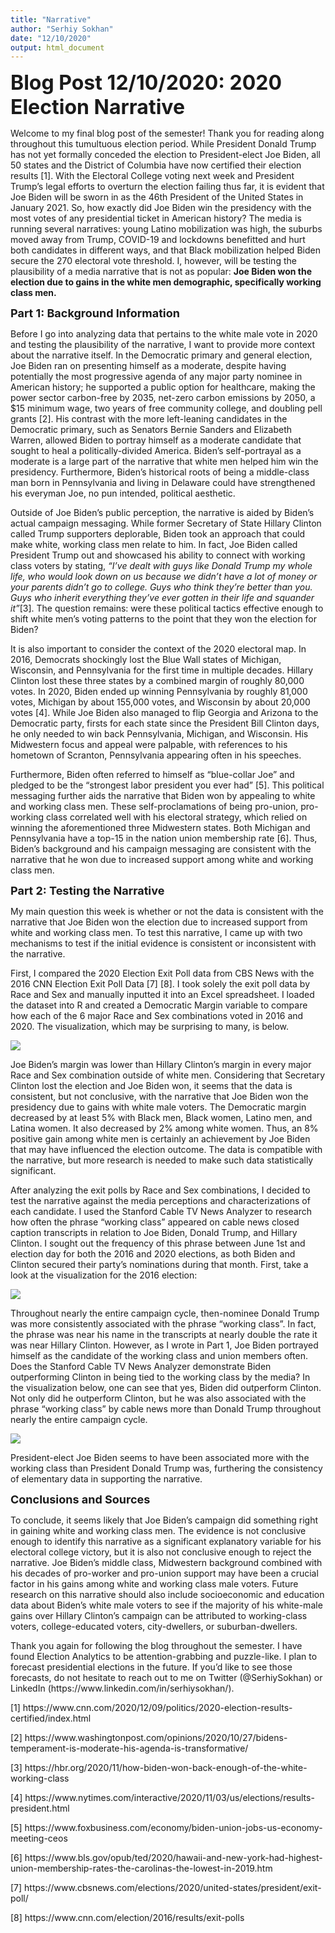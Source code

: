 ```yaml
---
title: "Narrative"
author: "Serhiy Sokhan"
date: "12/10/2020"
output: html_document
---
```


<font size="6"><b>Blog Post 12/10/2020: 2020 Election Narrative </b></font>

Welcome to my final blog post of the semester! Thank you for reading along throughout this tumultuous election period.  While President Donald Trump has not yet formally conceded the election to President-elect Joe Biden, all 50 states and the District of Columbia have now certified their election results [1].  With the Electoral College voting next week and President Trump's legal efforts to overturn the election failing thus far, it is evident that Joe Biden will be sworn in as the 46th President of the United States in January 2021.  So, how exactly did Joe Biden win the presidency with the most votes of any presidential ticket in American history?  The media is running several narratives: young Latino mobilization was high, the suburbs moved away from Trump, COVID-19 and lockdowns benefitted and hurt both candidates in different ways, and that Black mobilization helped Biden secure the 270 electoral vote threshold.  I, however, will be testing the plausibility of a media narrative that is not as popular: <b> Joe Biden won the election due to gains in the white men demographic, specifically working class men. </b>

<font size="4"><b>Part 1: Background Information</b></font>

Before I go into analyzing data that pertains to the white male vote in 2020 and testing the plausibility of the narrative, I want to provide more context about the narrative itself.  In the Democratic primary and general election, Joe Biden ran on presenting himself as a moderate, despite having potentially the most progressive agenda of any major party nominee in American history; he supported a public option for healthcare, making the power sector carbon-free by 2035, net-zero carbon emissions by 2050, a $15 minimum wage, two years of free community college, and doubling pell grants [2].  His contrast with the more left-leaning candidates in the Democratic primary, such as Senators Bernie Sanders and Elizabeth Warren, allowed Biden to portray himself as a moderate candidate that sought to heal a politically-divided America.  Biden's self-portrayal as a moderate is a large part of the narrative that white men helped him win the presidency.  Furthermore, Biden's historical roots of being a middle-class man born in Pennsylvania and living in Delaware could have strengthened his everyman Joe, no pun intended, political aesthetic.  

Outside of Joe Biden's public perception, the narrative is aided by Biden's actual campaign messaging.  While former Secretary of State Hillary Clinton called Trump supporters deplorable, Biden took an approach that could make white, working class men relate to him.  In fact, Joe Biden called President Trump out and showcased his ability to connect with working class voters by stating, <i>"I’ve dealt with guys like Donald Trump my whole life, who would look down on us because we didn’t have a lot of money or your parents didn’t go to college. Guys who think they’re better than you. Guys who inherit everything they’ve ever gotten in their life and squander it"</i>[3].   The question remains: were these political tactics effective enough to shift white men's voting patterns to the point that they won the election for Biden?

It is also important to consider the context of the 2020 electoral map.  In 2016, Democrats shockingly lost the Blue Wall states of Michigan, Wisconsin, and Pennsylvania for the first time in multiple decades.  Hillary Clinton lost these three states by a combined margin of roughly 80,000 votes. In 2020, Biden ended up winning Pennsylvania by roughly 81,000 votes, Michigan by about 155,000 votes, and Wisconsin by about 20,000 votes [4]. While Joe Biden also managed to flip Georgia and Arizona to the Democratic party, firsts for each state since the President Bill Clinton days, he only needed to win back Pennsylvania, Michigan, and Wisconsin. His Midwestern focus and appeal were palpable, with references to his hometown of Scranton, Pennsylvania appearing often in his speeches. 

Furthermore, Biden often referred to himself as "blue-collar Joe" and pledged to be the "strongest labor president you ever had" [5]. This political messaging further aids the narrative that Biden won by appealing to white and working class men.  These self-proclamations of being pro-union, pro-working class correlated well with his electoral strategy, which relied on winning the aforementioned three Midwestern states.  Both Michigan and Pennsylvania have a top-15 in the nation union membership rate [6].  Thus, Biden's background and his campaign messaging are consistent with the narrative that he won due to increased support among white and working class men.



<font size="4"><b> Part 2: Testing the Narrative </b></font>

My main question this week is whether or not the data is consistent with the narrative that Joe Biden won the election due to increased support from white and working class men.  To test this narrative, I came up with two mechanisms to test if the initial evidence is consistent or inconsistent with the narrative.

First, I compared the 2020 Election Exit Poll data from CBS News with the 2016 CNN Election Exit Poll Data [7] [8]. I took solely the exit poll data by Race and Sex and manually inputted it into an Excel spreadsheet.  I loaded the dataset into R and created a Democratic Margin variable to compare how each of the 6 major Race and Sex combinations voted in 2016 and 2020.  The visualization, which may be surprising to many, is below.

![](/Users/serhiysokhan/Desktop/SeniorYear/Gov1347/marginsbydemographic.png) 
  
Joe Biden's margin was lower than Hillary Clinton's margin in every major Race and Sex combination outside of white men.  Considering that Secretary Clinton lost the election and Joe Biden won, it seems that the data is consistent, but not conclusive, with the narrative that Joe Biden won the presidency due to gains with white male voters.  The Democratic margin decreased by at least 5% with Black men, Black women, Latino men, and Latina women.  It also decreased by 2% among white women.  Thus, an 8% positive gain among white men is certainly an achievement by Joe Biden that may have influenced the election outcome.  The data is compatible with the narrative, but more research is needed to make such data statistically significant.

After analyzing the exit polls by Race and Sex combinations, I decided to test the narrative against the media perceptions and characterizations of each candidate.  I used the Stanford Cable TV News Analyzer to research how often the phrase "working class" appeared on cable news closed caption transcripts in relation to Joe Biden, Donald Trump, and Hillary Clinton.  I sought out the frequency of this phrase between June 1st and election day for both the 2016 and 2020 elections, as both Biden and Clinton secured their party's nominations during that month.  First, take a look at the visualization for the 2016 election:

![](/Users/serhiysokhan/Desktop/SeniorYear/Gov1347/clintonworkingclass.png) 
  
Throughout nearly the entire campaign cycle, then-nominee Donald Trump was more consistently associated with the phrase "working class".  In fact, the phrase was near his name in the transcripts at nearly double the rate it was near Hillary Clinton. However, as I wrote in Part 1, Joe Biden portrayed himself as the candidate of the working class and union members often.  Does the Stanford Cable TV News Analyzer demonstrate Biden outperforming Clinton in being tied to the working class by the media?  In the visualization below, one can see that yes, Biden did outperform Clinton.  Not only did he outperform Clinton, but he was also associated with the phrase "working class" by cable news more than Donald Trump throughout nearly the entire campaign cycle.

![](/Users/serhiysokhan/Desktop/SeniorYear/Gov1347/bidenworkingclass.png)
  
President-elect Joe Biden seems to have been associated more with the working class than President Donald Trump was, furthering the consistency of elementary data in supporting the narrative.

<font size="4"><b>Conclusions and Sources</b></font>

To conclude, it seems likely that Joe Biden's campaign did something right in gaining white and working class men.  The evidence is not conclusive enough to identify this narrative as a significant explanatory variable for his electoral college victory, but it is also not conclusive enough to reject the narrative.  Joe Biden's middle class, Midwestern background combined with his decades of pro-worker and pro-union support may have been a crucial factor in his gains among white and working class male voters.  Future research on this narrative should also include socioeconomic and education data about Biden's white male voters to see if the majority of his white-male gains over Hillary Clinton's campaign can be attributed to working-class voters, college-educated voters, city-dwellers, or suburban-dwellers.

Thank you again for following the blog throughout the semester.  I have found Election Analytics to be attention-grabbing and puzzle-like.  I plan to forecast presidential elections in the future.  If you'd like to see those forecasts, do not hesitate to reach out to me on Twitter (@SerhiySokhan) or LinkedIn (https://www.linkedin.com/in/serhiysokhan/).



[1] https://www.cnn.com/2020/12/09/politics/2020-election-results-certified/index.html

[2] https://www.washingtonpost.com/opinions/2020/10/27/bidens-temperament-is-moderate-his-agenda-is-transformative/

[3] https://hbr.org/2020/11/how-biden-won-back-enough-of-the-white-working-class

[4] https://www.nytimes.com/interactive/2020/11/03/us/elections/results-president.html

[5] https://www.foxbusiness.com/economy/biden-union-jobs-us-economy-meeting-ceos

[6] https://www.bls.gov/opub/ted/2020/hawaii-and-new-york-had-highest-union-membership-rates-the-carolinas-the-lowest-in-2019.htm

[7] https://www.cbsnews.com/elections/2020/united-states/president/exit-poll/

[8] https://www.cnn.com/election/2016/results/exit-polls